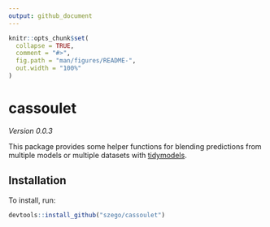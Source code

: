 ```yaml
---
output: github_document
---
```


<!-- README.md is generated from README.Rmd. Please edit that file -->

```r
knitr::opts_chunk$set(
  collapse = TRUE,
  comment = "#>",
  fig.path = "man/figures/README-",
  out.width = "100%"
)
```

# cassoulet

<!-- badges: start -->
<!-- badges: end -->

*Version 0.0.3*

This package provides some helper functions for blending predictions from multiple models or multiple datasets with [tidymodels](https://www.tidymodels.org/).

## Installation

To install, run:

``` r
devtools::install_github("szego/cassoulet")
```
